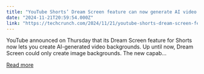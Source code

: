```yaml
---
title: "YouTube Shorts’ Dream Screen feature can now generate AI video backgrounds"
date: "2024-11-21T20:59:54.000Z"
link: "https://techcrunch.com/2024/11/21/youtube-shorts-dream-screen-feature-can-now-generate-ai-video-backgrounds/"
---
```


YouTube announced on Thursday that its Dream Screen feature for Shorts now lets you create AI-generated video backgrounds. Up until now, Dream Screen could only create image backgrounds. The new capab...

[Read more](https://techcrunch.com/2024/11/21/youtube-shorts-dream-screen-feature-can-now-generate-ai-video-backgrounds/)
